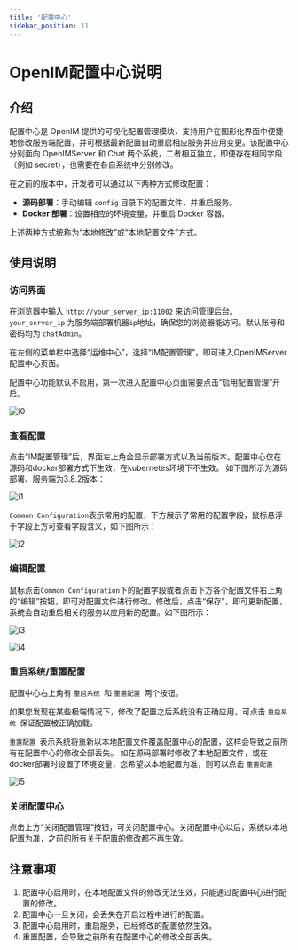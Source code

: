 ```yaml
---
title: '配置中心'
sidebar_position: 11 
---
```


# OpenIM配置中心说明

## 介绍



配置中心是 OpenIM 提供的可视化配置管理模块，支持用户在图形化界面中便捷地修改服务端配置，并可根据最新配置自动重启相应服务并应用变更。该配置中心分别面向 OpenIMServer 和 Chat 两个系统，二者相互独立，即便存在相同字段（例如 secret），也需要在各自系统中分别修改。

在之前的版本中，开发者可以通过以下两种方式修改配置：  
- **源码部署**：手动编辑 `config` 目录下的配置文件，并重启服务。  
- **Docker 部署**：设置相应的环境变量，并重启 Docker 容器。  

上述两种方式统称为“本地修改”或“本地配置文件”方式。



## 使用说明

### 访问界面

在浏览器中输入 `http://your_server_ip:11002` 来访问管理后台。`your_server_ip` 为服务端部署机器`ip`地址，确保您的浏览器能访问。默认账号和密码均为 `chatAdmin`。

在左侧的菜单栏中选择“运维中心”，选择“IM配置管理”，即可进入OpenIMServer配置中心页面。

配置中心功能默认不启用，第一次进入配置中心页面需要点击“启用配置管理”开启。



![i0](config-center.assets/i0.png)

### 查看配置

点击“IM配置管理”后，界面左上角会显示部署方式以及当前版本。配置中心仅在源码和docker部署方式下生效，在kubernetes环境下不生效。
如下图所示为源码部署、服务端为3.8.2版本：

![i1](config-center.assets/i1.png)

`Common Configuration`表示常用的配置，下方展示了常用的配置字段，鼠标悬浮于字段上方可查看字段含义，如下图所示：

![i2](config-center.assets/i2.png)

### 编辑配置

鼠标点击`Common Configuration`下的配置字段或者点击下方各个配置文件右上角的“编辑”按钮，即可对配置文件进行修改。修改后，点击“保存”，即可更新配置，系统会自动重启相关的服务以应用新的配置。如下图所示：

![i3](config-center.assets/i3.png)

![i4](config-center.assets/i4.png)



### 重启系统/重置配置

配置中心右上角有 `重启系统 `和 `重置配置 `两个按钮。

如果您发现在某些极端情况下，修改了配置之后系统没有正确应用，可点击 `重启系统 `保证配置被正确加载。

 `重置配置 `表示系统将重新以本地配置文件覆盖配置中心的配置，这样会导致之前所有在配置中心的修改全部丢失。
如在源码部署时修改了本地配置文件，或在docker部署时设置了环境变量，您希望以本地配置为准，则可以点击 `重置配置 `


![i5](config-center.assets/i5.png)

### 关闭配置中心

点击上方“关闭配置管理”按钮，可关闭配置中心。关闭配置中心以后，系统以本地配置为准，之前的所有关于配置的修改都不再生效。

## 注意事项

1. 配置中心启用时，在本地配置文件的修改无法生效，只能通过配置中心进行配置的修改。
2. 配置中心一旦关闭，会丢失在开启过程中进行的配置。
3. 配置中心启用时，重启服务，已经修改的配置依然生效。
4. 重置配置，会导致之前所有在配置中心的修改全部丢失。